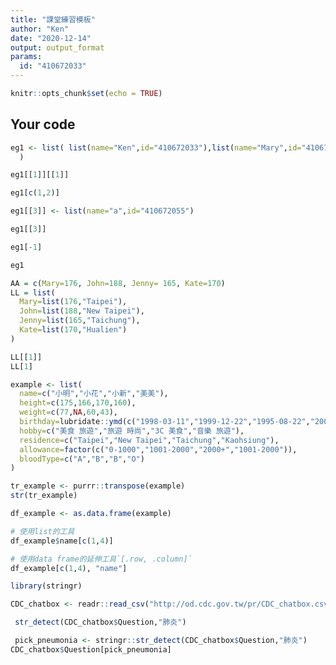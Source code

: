 ---
title: "課堂練習模板"
author: "Ken"
date: "2020-12-14"
output: output_format
params:
  id: "410672033"
---

```{r setup, include=FALSE}
knitr::opts_chunk$set(echo = TRUE)
```

## Your code

```{r}
eg1 <- list( list(name="Ken",id="410672033"),list(name="Mary",id="410672001")
  )

eg1[[1]][[1]]

eg1[c(1,2)]

eg1[[3]] <- list(name="a",id="410672055")

eg1[[3]]

eg1[-1]

eg1
```

```{r}
AA = c(Mary=176, John=188, Jenny= 165, Kate=170)
LL = list(
  Mary=list(176,"Taipei"),
  John=list(188,"New Taipei"),
  Jenny=list(165,"Taichung"),
  Kate=list(170,"Hualien")
)

LL[[1]]
LL[1]
```


```{r}
example <- list(
  name=c("小明","小花","小新","美美"),
  height=c(175,166,170,160),
  weight=c(77,NA,60,43),
  birthday=lubridate::ymd(c("1998-03-11","1999-12-22","1995-08-22","2001-10-10")),
  hobby=c("美食 旅遊","旅遊 時尚","3C 美食","音樂 旅遊"),
  residence=c("Taipei","New Taipei","Taichung","Kaohsiung"),
  allowance=factor(c("0-1000","1001-2000","2000+","1001-2000")),
  bloodType=c("A","B","B","O")
)
```


```{r}
tr_example <- purrr::transpose(example)
str(tr_example)

df_example <- as.data.frame(example)
```


```{r}
# 使用list的工具
df_example$name[c(1,4)]

# 使用data frame的延伸工具`[.row, .column]`
df_example[c(1,4), "name"]
```


```{r}
library(stringr)
```


```{r}
CDC_chatbox <- readr::read_csv("http://od.cdc.gov.tw/pr/CDC_chatbox.csv")

 str_detect(CDC_chatbox$Question,"肺炎")

 pick_pneumonia <- stringr::str_detect(CDC_chatbox$Question,"肺炎")
CDC_chatbox$Question[pick_pneumonia]

```


```{r}



```


```{r}
```

